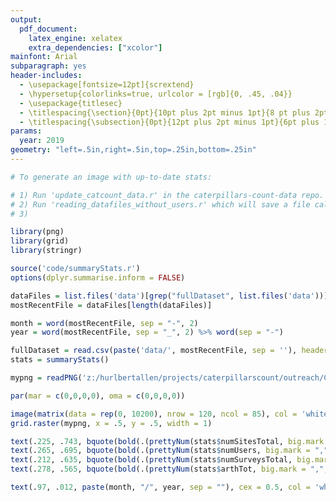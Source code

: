 ```yaml
---
output: 
  pdf_document:
    latex_engine: xelatex
    extra_dependencies: ["xcolor"]
mainfont: Arial
subparagraph: yes
header-includes:
  - \usepackage[fontsize=12pt]{scrextend} 
  - \hypersetup{colorlinks=true, urlcolor = [rgb]{0, .45, .04}}
  - \usepackage{titlesec}
  - \titlespacing{\section}{0pt}{10pt plus 2pt minus 1pt}{8 pt plus 2pt minus 1pt}
  - \titlespacing{\subsection}{0pt}{12pt plus 2pt minus 1pt}{6pt plus 1pt minus 1pt}
params:
  year: 2019
geometry: "left=.5in,right=.5in,top=.25in,bottom=.25in"
---
```

``` r

# To generate an image with up-to-date stats:

# 1) Run 'update_catcount_data.r' in the caterpillars-count-data repo. (Commit and push the new files.)
# 2) Run 'reading_datafiles_without_users.r' which will save a file called 'data/fullDataset_YYYY-MM-DD.csv'
# 3) 

library(png)
library(grid)
library(stringr)

source('code/summaryStats.r')
options(dplyr.summarise.inform = FALSE)

dataFiles = list.files('data')[grep("fullDataset", list.files('data'))]
mostRecentFile = dataFiles[length(dataFiles)]

month = word(mostRecentFile, sep = "-", 2)
year = word(mostRecentFile, sep = "_", 2) %>% word(sep = "-")

fullDataset = read.csv(paste('data/', mostRecentFile, sep = ''), header = T)
stats = summaryStats()

mypng = readPNG('z:/hurlbertallen/projects/caterpillarscount/outreach/CC_flyer_2021.png')

par(mar = c(0,0,0,0), oma = c(0,0,0,0))

image(matrix(data = rep(0, 10200), nrow = 120, ncol = 85), col = 'white', xaxt = 'n', yaxt = 'n', bty = 'n')
grid.raster(mypng, x = .5, y = .5, width = 1)

text(.225, .743, bquote(bold(.(prettyNum(stats$numSitesTotal, big.mark = ",", scientific = F)))), cex = 1.5, col = 'white')
text(.265, .695, bquote(bold(.(prettyNum(stats$numUsers, big.mark = ",", scientific = F)))), cex = 1.5, col = 'white')
text(.212, .635, bquote(bold(.(prettyNum(stats$numSurveysTotal, big.mark = ",", scientific = F)))), cex = 1.5, col = 'white')
text(.278, .565, bquote(bold(.(prettyNum(stats$arthTot, big.mark = ",", scientific = F)))), cex = 1.5, col = 'white')

text(.97, .012, paste(month, "/", year, sep = ""), cex = 0.5, col = 'white')

```